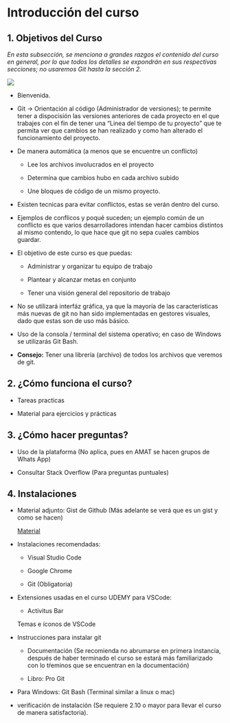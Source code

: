 # Introducción del curso

## 1. Objetivos del Curso

*En esta subsección, se menciona a grandes razgos el contenido del curso en general, por lo que todos los detalles se expondrán en sus respectivas secciones; no usaremos Git hasta la sección 2.*

![](img/01_Intro/png-clipart-computer-icons-school-of-welcome-text-logo.png)

-   Bienvenida.

-   Git $\to$ Orientación al código (Administrador de versiones); te permite tener a dispocisión las versiones anteriores de cada proyecto en el que trabajes con el fin de tener una "Linea del tiempo de tu proyecto" que te permita ver que cambios se han realizado y como han alterado el funcionamiento del proyecto.

-   De manera automática (a menos que se encuentre un conflicto)

    -   Lee los archivos involucrados en el proyecto

    -   Determina que cambios hubo en cada archivo subido

    -   Une bloques de código de un mismo proyecto.

-   Existen tecnicas para evitar conflictos, estas se verán dentro del curso.

-   Ejemplos de conflicos y poqué suceden; un ejemplo común de un conflicto es que varios desarrolladores intendan hacer cambios distintos al mismo contendo, lo que hace que git no sepa cuales cambios guardar.

-   El objetivo de este curso es que puedas:

    -   Administrar y organizar tu equipo de trabajo

    -   Plantear y alcanzar metas en conjunto

    -   Tener una visión general del repositorio de trabajo

-   No se utilizará interfáz gráfica, ya que la mayoría de las características más nuevas de git no han sido implementadas en gestores visuales, dado que estas son de uso más básico.

-   Uso de la consola / terminal del sistema operativo; en caso de Windows se utilizarás Git Bash.

-   **Consejo:** Tener una librería (archivo) de todos los archivos que veremos de git.

## 2. ¿Cómo funciona el curso?

-   Tareas practicas

-   Material para ejercicios y prácticas

## 3. ¿Cómo hacer preguntas?

-   Uso de la plataforma (No aplica, pues en AMAT se hacen grupos de Whats App)

-   Consultar Stack Overflow (Para preguntas puntuales)

## 4. Instalaciones

-   Material adjunto: Gist de Github (Más adelante se verá que es un gist y como se hacen)

    [Material](https://gist.github.com/Klerith/90a612344dc2d4e4455ea810fdacbe69)

-   Instalaciones recomendadas:

    -   Visual Studio Code

    -   Google Chrome

    -   Git (Obligatoria)

-   Extensiones usadas en el curso UDEMY para VSCode:

    -   Activitus Bar

    Temas e íconos de VSCode

-   Instrucciones para instalar git

    -   Documentación (Se recomienda no abrumarse en primera instancia, después de haber terminado el curso se estará más familiarizado con lo tŕeminos que se encuentran en la documentación)

    -   Libro: Pro Git

-   Para Windows: Git Bash (Terminal similar a linux o mac)

-   verificación de instalación (Se requiere 2.10 o mayor para llevar el curso de manera satisfactoria).
